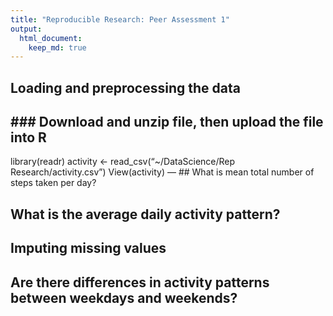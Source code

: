 ```yaml
---
title: "Reproducible Research: Peer Assessment 1"
output: 
  html_document:
    keep_md: true
---
```



## Loading and preprocessing the data
### Download and unzip file, then upload the file into R 
---



library(readr)
activity <- read_csv("~/DataScience/Rep Research/activity.csv")
View(activity)
---
## What is mean total number of steps taken per day?



## What is the average daily activity pattern?



## Imputing missing values



## Are there differences in activity patterns between weekdays and weekends?
